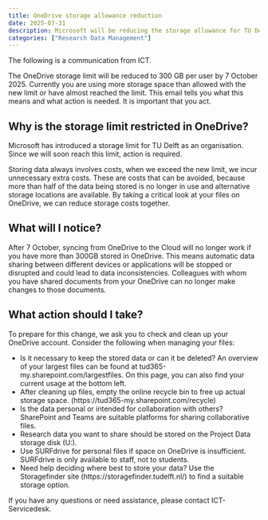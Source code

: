 ```yaml
---
title: OneDrive storage allowance reduction
date: 2025-07-31
description: Microsoft will be reducing the storage allowance for TU Delft researchers to 300 GB from 7 October 2025.
categories: ["Research Data Management"]
---
```


The following is a communication from ICT.

The OneDrive storage limit will be reduced to 300 GB per user by 7 October 2025. Currently you are using more storage space than allowed with the new limit or have almost reached the limit. This email tells you what this means and what action is needed. It is important that you act. 

## Why is the storage limit restricted in OneDrive?

Microsoft has introduced a storage limit for TU Delft as an organisation. Since we will soon reach this limit, action is required.

Storing data always involves costs, when we exceed the new limit, we incur unnecessary extra costs. These are costs that can be avoided, because more than half of the data being stored is no longer in use and alternative storage locations are available. By taking a critical look at your files on OneDrive, we can reduce storage costs together.

## What will I notice?

After 7 October, syncing from OneDrive to the Cloud will no longer work if you have more than 300GB stored in OneDrive. This means automatic data sharing between different devices or applications will be stopped or disrupted and could lead to data inconsistencies. Colleagues with whom you have shared documents from your OneDrive can no longer make changes to those documents.

## What action should I take?

To prepare for this change, we ask you to check and clean up your OneDrive account. Consider the following when managing your files: 

- Is it necessary to keep the stored data or can it be deleted? An overview of your largest files can be found at tud365-my.sharepoint.com/largestfiles. On this page, you can also find your current usage at the bottom left.
- After cleaning up files, empty the online recycle bin to free up actual storage space. (https://tud365-my.sharepoint.com/recycle)
- Is the data personal or intended for collaboration with others? SharePoint and Teams are suitable platforms for sharing collaborative files.
- Research data you want to share should be stored on the Project Data storage disk (U:).
- Use SURFdrive for personal files if space on OneDrive is insufficient. SURFdrive is only available to staff, not to students.
- Need help deciding where best to store your data? Use the Storagefinder site (https://storagefinder.tudelft.nl/) to find a suitable storage option.

If you have any questions or need assistance, please contact ICT-Servicedesk.
